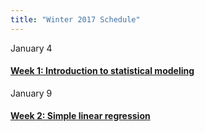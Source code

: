 ```yaml
---
title: "Winter 2017 Schedule"
---
```


January 4

#### [Week 1: Introduction to statistical modeling](week01.html)

January 9

#### [Week 2: Simple linear regression](week02.html)